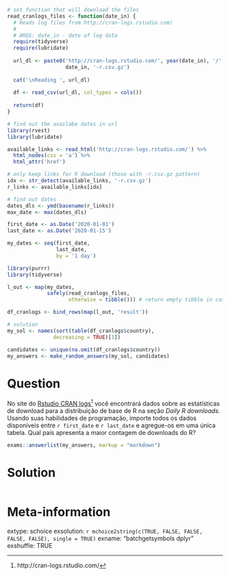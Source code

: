 ```r
# set function that will download the files
read_cranlogs_files <- function(date_in) {
  # Reads log files from http://cran-logs.rstudio.com/
  #
  # ARGS: date_in - date of log data
  require(tidyverse)
  require(lubridate)
  
  url_dl <- paste0('http://cran-logs.rstudio.com/', year(date_in), '/',
                   date_in, '-r.csv.gz')
  
  cat('\nReading ', url_dl)
  
  df <- read_csv(url_dl, col_types = cols())
  
  return(df)
}

# find out the availabe dates in url
library(rvest)
library(lubridate)

available_links <- read_html('http://cran-logs.rstudio.com/') %>%
  html_nodes(css = 'a') %>%
  html_attr('href')

# only keep links for R download (those with -r.csv.gz pattern)
idx <- str_detect(available_links, '-r.csv.gz')
r_links <- available_links[idx]

# find out dates 
dates_dls <- ymd(basename(r_links))
max_date <- max(dates_dls)

first_date <- as.Date('2020-01-01')
last_date <- as.Date('2020-01-15')

my_dates <- seq(first_date, 
                last_date, 
                by = '1 day')

library(purrr) 
library(tidyverse)

l_out <- map(my_dates, 
             safely(read_cranlogs_files, 
                    otherwise = tibble())) # return empty tibble in case of error

df_cranlogs <- bind_rows(map(l_out, 'result'))

# solution 
my_sol <- names(sort(table(df_cranlogs$country), 
               decreasing = TRUE)[1])
```

```r
candidates <- unique(na.omit(df_cranlogs$country))
my_answers <- make_random_answers(my_sol, candidates)
```

Question
========

No site do [Rstudio CRAN logs](http://cran-logs.rstudio.com/)^[http://cran-logs.rstudio.com/] você encontrará  dados sobre as estatísticas de download para a distribuição de base de R na seção _Daily R downloads_. Usando suas habilidades de programação, importe todos os dados disponíveis entre `r first_date` e `r last_date` e agregue-os em uma única tabela. Qual país apresenta a maior contagem de downloads do R? 

```r
exams::answerlist(my_answers, markup = "markdown")
```

Solution
================

```r
```


Meta-information
================
extype: schoice
exsolution: `r mchoice2string(c(TRUE, FALSE, FALSE, FALSE, FALSE), single = TRUE)`
exname: "batchgetsymbols dplyr"
exshuffle: TRUE

